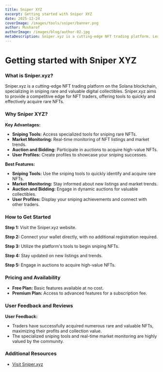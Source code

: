 ```yaml
---
title: Sniper XYZ
excerpt: Getting started with Sniper XYZ
date: 2025-12-24
coverImage: /images/tools/sniper/banner.png
author: Musharof
authorImage: /images/blog/author-02.jpg
metaDescription: Sniper.xyz is a cutting-edge NFT trading platform. Learn what it is & get started with it today. Find Dexscreener, Solana Explorer and other tools today.
---
```


# Getting started with Sniper XYZ

### What is Sniper.xyz?

Sniper.xyz is a cutting-edge NFT trading platform on the Solana blockchain, specializing in sniping rare and valuable digital collectibles. Sniper.xyz aims to provide a competitive edge for NFT traders, offering tools to quickly and effectively acquire rare NFTs.

### Why Sniper XYZ?

**Key Advantages:**
- **Sniping Tools:** Access specialized tools for sniping rare NFTs.
- **Market Monitoring:** Real-time monitoring of NFT listings and market trends.
- **Auction and Bidding:** Participate in auctions to acquire high-value NFTs.
- **User Profiles:** Create profiles to showcase your sniping successes.

**Best Features:**
- **Sniping Tools:** Use the sniping tools to quickly identify and acquire rare NFTs.
- **Market Monitoring:** Stay informed about new listings and market trends.
- **Auction and Bidding:** Engage in dynamic auctions for valuable collectibles.
- **User Profiles:** Display your sniping achievements and connect with other traders.

### How to Get Started

**Step 1:** Visit the Sniper.xyz website.

**Step 2:** Connect your wallet directly, with no additional registration required.

**Step 3:** Utilize the platform's tools to begin sniping NFTs.

**Step 4:** Stay updated on new listings and trends.

**Step 5:** Engage in auctions to acquire high-value NFTs.

### Pricing and Availability

- **Free Plan:** Basic features available at no cost.
- **Premium Plan:** Access to advanced features for a subscription fee.

### User Feedback and Reviews

**User Feedback:**
- Traders have successfully acquired numerous rare and valuable NFTs, maximizing their profits and collection value.
- The specialized sniping tools and real-time market monitoring are highly valued by the community.

### Additional Resources

- [Visit Sniper.xyz](https://www.sniper.xyz/?utm_source=solanabox&utm_medium=referral&utm_campaign=website_follow)